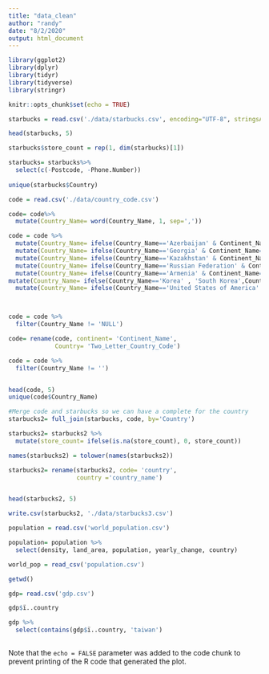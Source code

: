 ```yaml
---
title: "data_clean"
author: "randy"
date: "8/2/2020"
output: html_document
---
```


```r
library(ggplot2)
library(dplyr)
library(tidyr)
library(tidyverse)
library(stringr)
```


```r
knitr::opts_chunk$set(echo = TRUE)
```

```r
starbucks = read.csv('./data/starbucks.csv', encoding="UTF-8", stringsAsFactors=FALSE)

head(starbucks, 5)

```



```r
starbucks$store_count = rep(1, dim(starbucks)[1])

starbucks= starbucks%>% 
  select(c(-Postcode, -Phone.Number))
  
unique(starbucks$Country)

```

```r
code = read.csv('./data/country_code.csv')

code= code%>% 
  mutate(Country_Name= word(Country_Name, 1, sep=','))

code = code %>% 
  mutate(Country_Name= ifelse(Country_Name=='Azerbaijan' & Continent_Name=='Asia', '', Country_Name)) %>% 
  mutate(Country_Name= ifelse(Country_Name=='Georgia' & Continent_Name=='Asia', '', Country_Name)) %>% 
  mutate(Country_Name= ifelse(Country_Name=='Kazakhstan' & Continent_Name=='Asia', '', Country_Name)) %>% 
  mutate(Country_Name= ifelse(Country_Name=='Russian Federation' & Continent_Name=='Asia', '', Country_Name)) %>% 
  mutate(Country_Name= ifelse(Country_Name=='Armenia' & Continent_Name=='Asia', '', Country_Name)) %>% 
mutate(Country_Name= ifelse(Country_Name=='Korea' , 'South Korea',Country_Name)) %>% 
  mutate(Country_Name= ifelse(Country_Name=='United States of America' , 'United States',Country_Name))



code = code %>% 
  filter(Country_Name != 'NULL')

code= rename(code, continent= 'Continent_Name', 
             Country= 'Two_Letter_Country_Code')

code = code %>% 
  filter(Country_Name != '')


head(code, 5)
unique(code$Country_Name)
```


```r
#Merge code and starbucks so we can have a complete for the country
starbucks2= full_join(starbucks, code, by='Country')

starbucks2= starbucks2 %>% 
  mutate(store_count= ifelse(is.na(store_count), 0, store_count))

names(starbucks2) = tolower(names(starbucks2))

starbucks2= rename(starbucks2, code= 'country',
                   country ='country_name')


head(starbucks2, 5)
```


```r

write.csv(starbucks2, './data/starbucks3.csv')

```



```r
population = read.csv('world_population.csv')

population= population %>%
  select(density, land_area, population, yearly_change, country)
```


```r
world_pop = read_csv('population.csv')

getwd()
```


```r
gdp= read.csv('gdp.csv')

gdp$ï..country

gdp %>% 
  select(contains(gdp$ï..country, 'taiwan')
         

```

Note that the `echo = FALSE` parameter was added to the code chunk to prevent printing of the R code that generated the plot.
